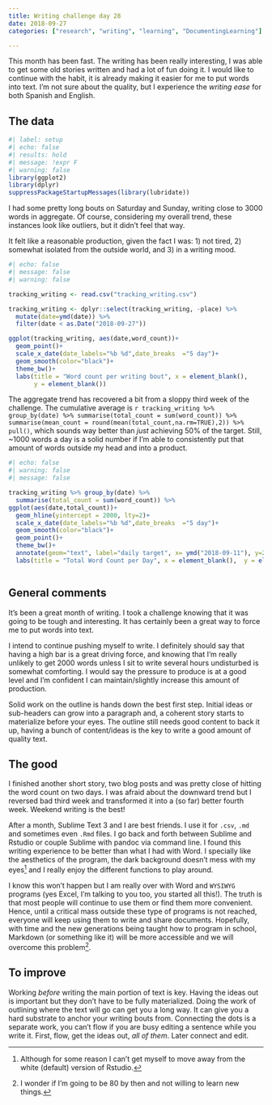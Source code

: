 ```yaml
---
title: Writing challenge day 28
date: 2018-09-27
categories: ["research", "writing", "learning", "DocumentingLearning"]

---
```


This month has been fast. The writing has been really interesting, I was able to get some old stories written and had a lot of fun doing it. I would like to continue with the habit, it is already making it easier for me to put words into text. I'm not sure about the quality, but I experience the *writing ease* for both Spanish and English.

## The data

```r
#| label: setup
#| echo: false
#| results: hold
#| message: !expr F
#| warning: false
library(ggplot2)
library(dplyr)
suppressPackageStartupMessages(library(lubridate))
```

I had some pretty long bouts on Saturday and Sunday, writing close to 3000 words in aggregate. Of course, considering my overall trend, these instances look like outliers, but it didn't feel that way. 

It felt like a reasonable production, given the fact I was: 1) not tired, 2) somewhat isolated from the outside world, and 3) in a writing mood.

```r
#| echo: false
#| message: false
#| warning: false

tracking_writing <- read.csv("tracking_writing.csv")

tracking_writing <- dplyr::select(tracking_writing, -place) %>%
  mutate(date=ymd(date)) %>% 
  filter(date < as.Date("2018-09-27"))

ggplot(tracking_writing, aes(date,word_count))+
  geom_point()+
  scale_x_date(date_labels="%b %d",date_breaks  ="5 day")+
  geom_smooth(color="black")+
  theme_bw()+
  labs(title = "Word count per writing bout", x = element_blank(), 
       y = element_blank())

```

The aggregate trend has recovered a bit from a sloppy third week of the challenge. The cumulative average is `r tracking_writing %>% group_by(date) %>% summarise(total_count = sum(word_count)) %>% summarise(mean_count = round(mean(total_count,na.rm=TRUE),2)) %>% pull()`, which sounds way better than *just* achieving 50% of the target. Still, ~1000 words a day is a solid number if I'm able to consistently put that amount of words outside my head and into a product. 

```r
#| echo: false
#| warning: false
#| message: false

tracking_writing %>% group_by(date) %>%
  summarise(total_count = sum(word_count)) %>%
ggplot(aes(date,total_count))+
  geom_hline(yintercept = 2000, lty=2)+
  scale_x_date(date_labels="%b %d",date_breaks  ="5 day")+
  geom_smooth(color="black")+
  geom_point()+
  theme_bw()+
  annotate(geom="text", label="daily target", x= ymd("2018-09-11"), y=2100)+
  labs(title = "Total Word Count per Day", x = element_blank(),  y = element_blank())



```

## General comments

It's been a great month of writing. I took a challenge knowing that it was going to be tough and interesting. It has certainly been a great way to force me to put words into text.

I intend to continue pushing myself to write. I definitely should say that having a high bar is a great driving force, and knowing that I'm really unlikely to get 2000 words unless I sit to write several hours undisturbed is somewhat comforting. I would say the pressure to produce is at a good level and I'm confident I can maintain/slightly increase this amount of production. 

Solid work on the outline is hands down the best first step. Initial ideas or sub-headers can grow into a paragraph and, a coherent story starts to materialize before your eyes. The outline still needs good content to back it up, having a bunch of content/ideas is the key to write a good amount of quality text. 

## The good

I finished another short story, two blog posts and was pretty close of hitting the word count on two days. I was afraid about the downward trend but I reversed bad third week and transformed it into a (so far) better fourth week. Weekend writing is the best!

After a month, Sublime Text 3 and I are best friends. I use it for `.csv`, `.md` and sometimes even `.Rmd` files. I go back and forth between Sublime and Rstudio or couple Sublime with pandoc via command line. I found this writing experience to be better than what I had with Word. I specially like the aesthetics of the program, the dark background doesn't mess with my eyes[^Rstudio] and I really enjoy the different functions to play around.

I know this won't happen but I am really over with Word and `WYSIWYG` programs (yes Excel, I'm talking to you too, you started all this!). The truth is that most people will continue to use them or find them more convenient. Hence, until a critical mass outside these type of programs is not reached, everyone will keep using them to write and share documents. Hopefully, with time and the new generations being taught how to program in school, Markdown (or something like it) will be more accessible and we will overcome this problem[^Iwonder].

## To improve

Working *before* writing the main portion of text is key. Having the ideas out is important but they don't have to be fully materialized. Doing the work of outlining where the text will go can get you a long way. It can give you a hard substrate to anchor your writing bouts from. Connecting the dots is a separate work, you can't flow if you are busy editing a sentence while you write it. First, flow, get the ideas out, *all of them*. Later connect and edit.


[^Rstudio]: Although for some reason I can't get myself to move away from the white (default) version of Rstudio.
[^Iwonder]: I wonder if I'm going to be 80 by then and not willing to learn new things.
